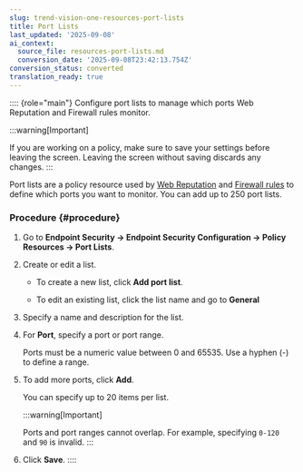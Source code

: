 ```yaml
---
slug: trend-vision-one-resources-port-lists
title: Port Lists
last_updated: '2025-09-08'
ai_context:
  source_file: resources-port-lists.md
  conversion_date: '2025-09-08T23:42:13.754Z'
conversion_status: converted
translation_ready: true
---
```


:::: {role="main"}
Configure port lists to manage which ports Web Reputation and Firewall rules monitor.

:::warning[Important]

If you are working on a policy, make sure to save your settings before leaving the screen. Leaving the screen without saving discards any changes.
:::

Port lists are a policy resource used by [Web Reputation](policies-web-reputation.mdx) and [Firewall rules](resources-firewall-rules.mdx) to define which ports you want to monitor. You can add up to 250 port lists.

### Procedure {#procedure}

1.  Go to **Endpoint Security → Endpoint Security Configuration → Policy Resources → Port Lists**.

2.  Create or edit a list.

    - To create a new list, click **Add port list**.

    - To edit an existing list, click the list name and go to **General**

3.  Specify a name and description for the list.

4.  For **Port**, specify a port or port range.

    Ports must be a numeric value between 0 and 65535. Use a hyphen (-) to define a range.

5.  To add more ports, click **Add**.

    You can specify up to 20 items per list.

    :::warning[Important]

    Ports and port ranges cannot overlap. For example, specifying `0-120` and `90` is invalid.
    :::

6.  Click **Save**.
::::
